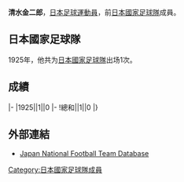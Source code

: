 {{Infobox football biography
|name=清水金二郎
|image=
|fullname=清水金二郎
|birth_date=
|cityofbirth=
|countryofbirth=[[日本|日本]]
|height=
|position=[[前鋒_(足球)|前鋒]]
|currentclub=
|years=
|clubs=
|caps(goals)=
|nationalyears=1925
|nationalteam=[[日本國家足球隊|日本]]
|nationalcaps(goals)=1 (0)
}}
'''清水金二郎'''，[[日本|日本]][[足球|足球]][[運動員|運動員]]，前[[日本國家足球隊|日本國家足球隊]]成員。

==日本國家足球隊==
1925年，他共为[[日本國家足球隊|日本國家足球隊]]出场1次。

==成績==
{{Football player national team statistics|JPN}}
|-
|1925||1||0
|-
!總和||1||0
|}

==外部連結==
{{Reflist}}
*[https://web.archive.org/web/20160320155510/http://www.japannationalfootballteam.com/en/players_unknown/22.html Japan National Football Team Database]

{{Japan-sport-bio-stub}}
{{Soccer-player-stub}}
[[Category:日本國家足球隊成員|Category:日本國家足球隊成員]]